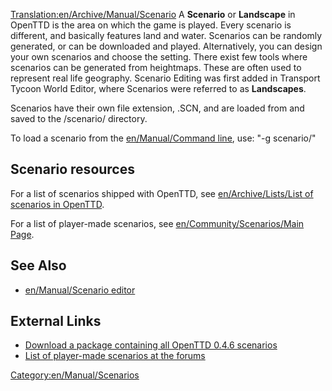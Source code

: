 [[Translation:en/Archive/Manual/Scenario]]
A '''Scenario''' or '''Landscape''' in OpenTTD is the area on which the game is played. Every scenario is different, and basically features land and water.  Scenarios can be randomly generated, or can be downloaded and played. Alternatively, you can design your own scenarios and choose the setting. There exist few tools where scenarios can be generated from heightmaps. These are often used to represent real life geography. Scenario Editing was first added in Transport Tycoon World Editor, where Scenarios were referred to as '''Landscapes'''.

Scenarios have their own file extension, .SCN, and are loaded from and saved to the /scenario/ directory.

To load a scenario from the [[en/Manual/Command line]], use: "-g scenario/<name>"

==Scenario resources==

For a list of scenarios shipped with OpenTTD, see [[en/Archive/Lists/List of scenarios in OpenTTD]].

For a list of player-made scenarios, see [[en/Community/Scenarios/Main Page]].

==See Also==

* [[en/Manual/Scenario editor]]

==External Links==

* [http://prdownloads.sourceforge.net/openttd/openttd-0.4.6-source-scenarios.zip?download Download a package containing all OpenTTD 0.4.6 scenarios]
* [http://www.tt-forums.net/viewtopic.php?t=12481 List of player-made scenarios at the forums]

[[Category:en/Manual/Scenarios]]